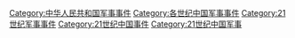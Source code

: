 [[Category:中华人民共和国军事事件|Category:中华人民共和国军事事件]]
[[Category:各世纪中国军事事件|Category:各世纪中国军事事件]]
[[Category:21世纪军事事件|Category:21世纪军事事件]]
[[Category:21世纪中国事件|Category:21世纪中国事件]]
[[Category:21世纪中国军事|Category:21世纪中国军事]]